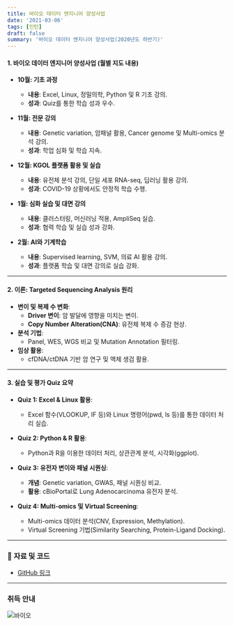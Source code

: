 ```yaml
---
title: 바이오 데이터 엔지니어 양성사업
date: '2021-03-06'
tags: [인턴]
draft: false
summary: '바이오 데이터 엔지니어 양성사업(2020년도 하반기)'
---
```


#### **1. 바이오 데이터 엔지니어 양성사업 (월별 지도 내용)**

- **10월: 기초 과정**

  - **내용**: Excel, Linux, 정밀의학, Python 및 R 기초 강의.
  - **성과**: Quiz를 통한 학습 성과 우수.

- **11월: 전문 강의**

  - **내용**: Genetic variation, 암패널 활용, Cancer genome 및 Multi-omics 분석 강의.
  - **성과**: 학업 심화 및 학습 지속.

- **12월: KGOL 플랫폼 활용 및 실습**

  - **내용**: 유전체 분석 강의, 단일 세포 RNA-seq, 딥러닝 활용 강의.
  - **성과**: COVID-19 상황에서도 안정적 학습 수행.

- **1월: 심화 실습 및 대면 강의**

  - **내용**: 클러스터링, 머신러닝 적용, AmpliSeq 실습.
  - **성과**: 협력 학습 및 실습 성과 강화.

- **2월: AI와 기계학습**
  - **내용**: Supervised learning, SVM, 의료 AI 활용 강의.
  - **성과**: 플랫폼 학습 및 대면 강의로 실습 강화.

---

#### **2. 이론: Targeted Sequencing Analysis 원리**

- **변이 및 복제 수 변화**:
  - **Driver 변이**: 암 발달에 영향을 미치는 변이.
  - **Copy Number Alteration(CNA)**: 유전체 복제 수 증감 현상.
- **분석 기법**:
  - Panel, WES, WGS 비교 및 Mutation Annotation 필터링.
- **임상 활용**:
  - cfDNA/ctDNA 기반 암 연구 및 액체 생검 활용.

---

#### **3. 실습 및 평가 Quiz 요약**

- **Quiz 1: Excel & Linux 활용**:

  - Excel 함수(VLOOKUP, IF 등)와 Linux 명령어(pwd, ls 등)를 통한 데이터 처리 실습.

- **Quiz 2: Python & R 활용**:

  - Python과 R을 이용한 데이터 처리, 상관관계 분석, 시각화(ggplot).

- **Quiz 3: 유전자 변이와 패널 시퀀싱**:

  - **개념**: Genetic variation, GWAS, 패널 시퀀싱 비교.
  - **활용**: cBioPortal로 Lung Adenocarcinoma 유전자 분석.

- **Quiz 4: Multi-omics 및 Virtual Screening**:
  - Multi-omics 데이터 분석(CNV, Expression, Methylation).
  - Virtual Screening 기법(Similarity Searching, Protein-Ligand Docking).

---

### 📂 **자료 및 코드**

- [GitHub 링크](https://github.com/hyo814/bio-data-dev)

---

### 취득 안내

![바이오](/static/images/바이오데이터_수료증.png)
